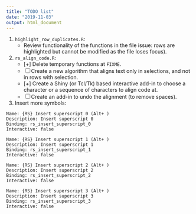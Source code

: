 ```yaml
---
title: "TODO list"
date: "2019-11-03"
output: html_document
---
```



1.  `highlight_row_duplicates.R`:
    * Review functionality of the functions in the file issue: rows are 
      highlighted but cannot be modified as the file loses focus).
2. `rs_align_code.R`:
    * [+] Delete temporary functions at `FIXME`.
    * [ ] Create a new algorithm that aligns text only in selections, and not in
          rows with selection.
    * [+] Create a Shiny (or Tcl/Tk) based interactive add-in to choose a character
          or a sequence of characters to align code at.
    * [ ] Create an add-in to undo the alignment (to remove spaces).
3. Insert more symbols:
```
Name: {RS} Insert superscript 0 (Alt+ )
Description: Insert superscript 0 
Binding: rs_insert_superscript_0
Interactive: false

Name: {RS} Insert superscript 1 (Alt+ )
Description: Insert superscript 1 
Binding: rs_insert_superscript_1
Interactive: false

Name: {RS} Insert superscript 2 (Alt+ )
Description: Insert superscript 2 
Binding: rs_insert_superscript_2
Interactive: false

Name: {RS} Insert superscript 3 (Alt+ )
Description: Insert superscript 3 
Binding: rs_insert_superscript_3
Interactive: false
```
